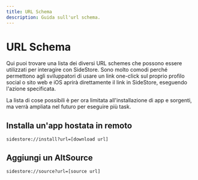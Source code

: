 ```yaml
---
title: URL Schema
description: Guida sull'url schema.
---
```


# URL Schema

Qui puoi trovare una lista dei diversi URL schemes che possono essere utilizzati per interagire con SideStore. Sono molto comodi perché permettono agli sviluppatori di usare un link one-click sul proprio profilo social o sito web e iOS aprirà direttamente il link in SideStore, eseguendo l'azione specificata.

La lista di cose possibili è per ora limitata all'installazione di app e sorgenti, ma verrà ampliata nel futuro per eseguire più task.

## Installa un'app hostata in remoto

```
sidestore://install?url=[download url]
```

## Aggiungi un AltSource

```
sidestore://source?url=[source url]
```
